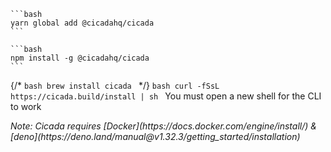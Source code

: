 <Tabs>
   <Tab title="yarn">
    
    ```bash
    yarn global add @cicadahq/cicada
    ```

  </Tab>
  <Tab title="npm">
    
    ```bash
    npm install -g @cicadahq/cicada 
    ```
  {/*
  </Tab>
  <Tab title="brew">
    ```bash
    brew install cicada
    ```
  </Tab> */}
  <Tab title="curl">
    ```bash
    curl -fSsL https://cicada.build/install | sh
    ```
  You must open a new shell for the CLI to work
  </Tab>
</Tabs>

<em>
Note: Cicada requires [Docker](https://docs.docker.com/engine/install/) & [deno](https://deno.land/manual@v1.32.3/getting_started/installation)
</em>
